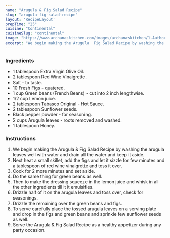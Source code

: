 ---
name: "Arugula & Fig Salad Recipe"
slug: "arugula-fig-salad-recipe"
layout: 'RecipeLayout'
prepTime: "25"
cuisine: "Continental"
cuisineSlug: "continental"
image: "https://www.archanaskitchen.com/images/archanaskitchen/1-Author/sibyl_sunitha/Arugula__Fig_Salad_Recipe.jpg"
excerpt: "We begin making the Arugula  Fig Salad Recipe by washing the arugula leaves well with water and drain all the water and keep it aside"
---

### Ingredients

- 1 tablespoon Extra Virgin Olive Oil.
- 2 tablespoon Red Wine Vinaigrette.
- Salt - to taste.
- 10 Fresh Figs - quatered.
- 1 cup Green beans (French Beans) - cut into 2 inch lengthwise.
- 1/2 cup Lemon juice.
- 2 tablespoon Tabasco Original - Hot Sauce.
- 2 tablespoon Sunflower seeds.
- Black pepper powder - for seasoning.
- 2 cups Arugula leaves - roots removed and washed.
- 1 tablespoon Honey.

### Instructions

1. We begin making the Arugula & Fig Salad Recipe by washing the arugula leaves well with water and drain all the water and keep it aside.
1. Next heat a small skillet, add the figs and let it sizzle for few minutes and a tablespoon of red wine vinaigrette and toss it over.
1. Cook for 2 more minutes and set aside.
1. Do the same thing for green beans as well.
1. Then to make the dressing squeeze in the lemon juice and whisk in all the other ingredients till it it emulsifies.
1. Drizzle half of it on the arugula leaves and toss over, check for seasonings.
1. Drizzle the remaining over the green beans and figs.
1. To serve carefully place the tossed arugula leaves on a serving plate and drop in the figs and green beans and sprinkle few sunflower seeds as well.
1. Serve the Arugula & Fig Salad Recipe as a healthy appetizer during any party occasion.

